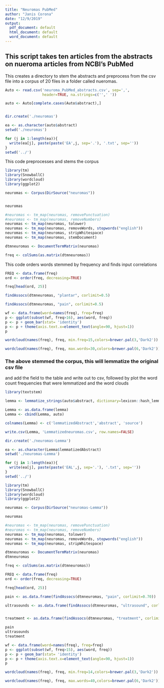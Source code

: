 ---
title: "Neuromas PubMed"
author: "Janis Corona"
date: "12/9/2019"
output:
  pdf_document: default
  html_document: default
  word_document: default
---

## This script takes ten articles from the abstracts on nueroma articles from NCBI's PubMed


This creates a directory to stem the abstracts and preprocess from the csv file
into a corpus of 20 files in a folder called nueromas.
```{r, error=FALSE, message=FALSE, warning=FALSE}
Auto <- read.csv('neuroma_PubMed_abstracts.csv', sep=',',
                 header=TRUE, na.strings=c('',' '))

auto <- Auto[complete.cases(Auto$abstract),]


dir.create('./neuromas')

ea <- as.character(auto$abstract)
setwd('./neuromas')

for (j in 1:length(ea)){
  write(ea[j], paste(paste('EA',j, sep='.'), '.txt', sep=''))
}
setwd('../')


```

This code preprocesses and stems the corpus
```{r, error=FALSE, warning=FALSE, message=FALSE}
library(tm)
library(SnowballC)
library(wordcloud)
library(ggplot2)

neuromas <- Corpus(DirSource("neuromas"))


neuromas

#neuromas <- tm_map(neuromas, removePunctuation)
#neuromas <- tm_map(neuromas, removeNumbers)
neuromas <- tm_map(neuromas, tolower)
neuromas <- tm_map(neuromas, removeWords, stopwords("english"))
neuromas <- tm_map(neuromas, stripWhitespace)
neuromas <- tm_map(neuromas, stemDocument)

dtmneuromas <- DocumentTermMatrix(neuromas)

freq <- colSums(as.matrix(dtmneuromas))

```

This code orders words stemmed by frequency and finds input correlations
```{r}
FREQ <- data.frame(freq)
ord <- order(freq, decreasing=TRUE)

freq[head(ord, 25)]


```


```{r}
findAssocs(dtmneuromas, "plantar", corlimit=0.5)

```


```{r}
findAssocs(dtmneuromas, "pain", corlimit=0.5)
```


```{r}
wf <- data.frame(word=names(freq), freq=freq)
p <- ggplot(subset(wf, freq>16), aes(word, freq))
p <- p + geom_bar(stat= 'identity') 
p <- p + theme(axis.text.x=element_text(angle=90, hjust=1)) 
p

```


```{r}
wordcloud(names(freq), freq, min.freq=15,colors=brewer.pal(3,'Dark2'))

```


```{r}
wordcloud(names(freq), freq, max.words=30,colors=brewer.pal(6,'Dark2'))

```

### The above stemmed the corpus, this will lemmatize the original csv file
and add the field to the table and write out to csv, followed by plot the 
word count frequencies that were lemmatized and the word clouds

```{r, error=FALSE, message=FALSE, warning=FALSE}
library(textstem)

lemma <- lemmatize_strings(auto$abstract, dictionary=lexicon::hash_lemmas)

Lemma <- as.data.frame(lemma)
Lemma <- cbind(Lemma, auto)

colnames(Lemma) <- c('lemmatizedAbstract','abstract', 'source')

write.csv(Lemma, 'Lemmatizedneuromas.csv', row.names=FALSE)

```

```{r, error=FALSE, message=FALSE, warning=FALSE}
dir.create('./neuromas-Lemma')

ea <- as.character(Lemma$lemmatizedAbstract)
setwd('./neuromas-Lemma')

for (j in 1:length(ea)){
  write(ea[j], paste(paste('EAL',j, sep='.'), '.txt', sep=''))
}
setwd('../')

```

```{r, error=FALSE, message=FALSE, warning=FALSE}
library(tm)
library(SnowballC)
library(wordcloud)
library(ggplot2)

```



```{r}
neuromas <- Corpus(DirSource("neuromas-Lemma"))

neuromas

#neuromas <- tm_map(neuromas, removePunctuation)
#neuromas <- tm_map(neuromas, removeNumbers)
neuromas <- tm_map(neuromas, tolower)
neuromas <- tm_map(neuromas, removeWords, stopwords("english"))
neuromas <- tm_map(neuromas, stripWhitespace)

dtmneuromas <- DocumentTermMatrix(neuromas)
dtmneuromas

```

```{r}
freq <- colSums(as.matrix(dtmneuromas))

FREQ <- data.frame(freq)
ord <- order(freq, decreasing=TRUE)

freq[head(ord, 25)]

```


```{r}
pain <- as.data.frame(findAssocs(dtmneuromas, "pain", corlimit=0.70))

ultrasounds <- as.data.frame(findAssocs(dtmneuromas, "ultrasound", corlimit=0.75))


treatment <- as.data.frame(findAssocs(dtmneuromas, "treatment", corlimit=0.55))

pain
ultrasounds
treatment
```

```{r, width=500, height=500}
wf <- data.frame(word=names(freq), freq=freq)
p <- ggplot(subset(wf, freq>15), aes(word, freq))
p <- p + geom_bar(stat= 'identity') 
p <- p + theme(axis.text.x=element_text(angle=90, hjust=1)) 
p

```

```{r}
wordcloud(names(freq), freq, min.freq=14,colors=brewer.pal(3,'Dark2'))

```

```{r}
wordcloud(names(freq), freq, max.words=40,colors=brewer.pal(6,'Dark2'))

```

